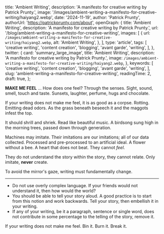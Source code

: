 
  title: 'Ambient Writing',
  description: 'A manifesto for creative writing by Patrick Prunty.',
  image:
    '/images/ambient-writing-a-manifesto-for-creative-writing/haiyang2.webp',
  date: '2024-11-19',
  author: 'Patrick Prunty',
  authorUrl: 'https://patrickprunty.com/about',
  openGraph: {
    title: 'Ambient Writing',
    description: 'A manifesto for creative writing by Patrick Prunty.',
    url: '/blog/ambient-writing-a-manifesto-for-creative-writing',
    images: [
      {
        url: `/images/ambient-writing-a-manifesto-for-creative-writing/haiyang2.webp`,
        alt: 'Ambient Writing',
      },
    ],
    type: 'article',
    tags: [
      'creative writing',
      'content creation',
      'blogging',
      'avant garde',
      'writing',
    ],
  },
  twitter: {
    card: 'summary_large_image',
    title: 'Ambient Writing',
    description: 'A manifesto for creative writing by Patrick Prunty.',
    image: `/images/ambient-writing-a-manifesto-for-creative-writing/haiyang2.webp`,
  },
  keywords: [
    'creative writing',
    'content creation',
    'blogging',
    'avant garde',
    'writing',
  ],
  slug: 'ambient-writing-a-manifesto-for-creative-writing',
  readingTime: 2,
  draft: true,
};

**MAKE ME FEEL** ... How does one feel? Through the senses. Sight, sound, smell, touch and taste. Sunsets, laughter, perfume, hugs and chocolate.

If your writing does not make me feel, it is as good as a corpse. Rotting. Emitting dead odors. As the grass beneath beseech it and the maggots infest the top.

It should shrill and shriek. Read like beautiful music. A birdsong sung high in the morning trees, passed down through generation.

Machines may imitate. Their imitations are our imitations; all of our data collected. Processed and pre-processed to an artificial ideal. A flower without a bee. A heart that does not beat. They cannot _feel_.

They do not understand the story within the story, they cannot relate. Only imitate, **never** create.

To avoid the mirror's gaze, writing must fundamentally change.

---

- Do not use overly complex language. If your friends would not understand it, then how would the world?
- You should be able to tell your story aloud. A good practice is to start from this notion and work backwards. Tell your story, then embellish it in your writing.
- If any of your writing, be it a paragraph, sentence or single word, does not contribute in some percentage to the telling of the story, remove it.

If your writing does not make me feel. Bin it. Burn it. Break it.
